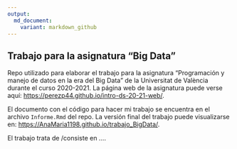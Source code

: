 ---
output: 
  md_document:
    variant: markdown_github
---

## Trabajo para la asignatura "Big Data"

Repo utilizado para elaborar el trabajo para la asignatura "Programación y manejo de datos en la era del Big Data" de la Universitat de València durante el curso 2020-2021. La página web de la asignatura puede verse aquí: <https://perezp44.github.io/intro-ds-20-21-web/>.

El documento con el código para hacer mi trabajo se encuentra en el archivo `Informe.Rmd` del repo. La versión final del trabajo puede visualizarse en: <https://AnaMaria1198.github.io/trabajo_BigData/>.








El trabajo trata de /consiste en ....


